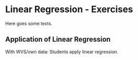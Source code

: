 # Linear Regression - Exercises {#lin-e}
Here goes some texts.

## Application of Linear Regression
With WVS/own data: Students apply linear regression. 